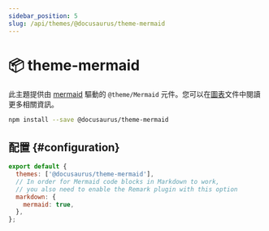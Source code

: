 ```yaml
---
sidebar_position: 5
slug: /api/themes/@docusaurus/theme-mermaid
---
```


# 📦 theme-mermaid

此主題提供由 [mermaid](https://mermaid-js.github.io/) 驅動的 `@theme/Mermaid` 元件。您可以在[圖表](../../guides/markdown-features/markdown-features-diagrams.mdx)文件中閱讀更多相關資訊。

```bash npm2yarn
npm install --save @docusaurus/theme-mermaid
```

## 配置 {#configuration}

```js title="docusaurus.config.js"
export default {
  themes: ['@docusaurus/theme-mermaid'],
  // In order for Mermaid code blocks in Markdown to work,
  // you also need to enable the Remark plugin with this option
  markdown: {
    mermaid: true,
  },
};
```